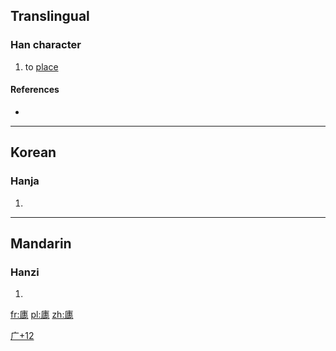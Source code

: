 ==Translingual==

===Han character===
{{Han char|rn=53|rad=广|as=12|sn=15|four=|canj=戈十十心 (IJJP)}}

# to [[place]]

====References====
* {{Han ref|kx=0351.071|dj=0664.070|hdz=20901.031|uh=5EE4|ud=24292}}

----

==Korean==

===Hanja===
{{ko-hanja|hangeul=[[곶]]|rv=got|mr=kot|y=koc}}

# {{defn|lang=ko|sort=广12}}

[[Category:Korean-only CJKV Characters|广+12]]

----

==Mandarin==

===Hanzi===
{{cmn-hanzi|pin=[[kù]] ([[ku4]])|wg=k'u<sup>4</sup>}}

# {{defn|lang=cmn|sort=广12}}

[[fr:廤]]
[[pl:廤]]
[[zh:廤]]